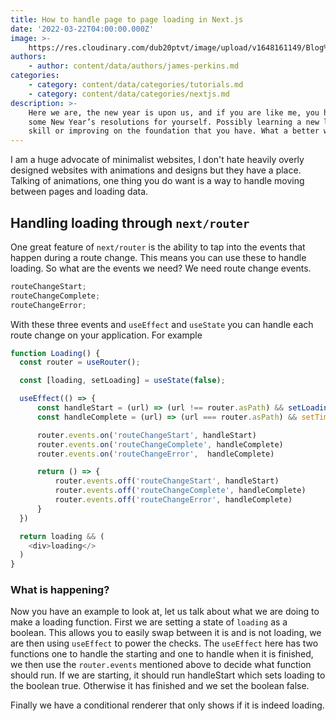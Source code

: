 ```yaml
---
title: How to handle page to page loading in Next.js
date: '2022-03-22T04:00:00.000Z'
image: >-
    https://res.cloudinary.com/dub20ptvt/image/upload/v1648161149/Blog%20Posts/Page_to_page_loading_with_nextjs_iuitn9.png
authors:
    - author: content/data/authors/james-perkins.md
categories:
    - category: content/data/categories/tutorials.md
    - category: content/data/categories/nextjs.md
description: >-
    Here we are, the new year is upon us, and if you are like me, you have set
    some New Year’s resolutions for yourself. Possibly learning a new language,
    skill or improving on the foundation that you have. What a better way to kick
---
```


I am a huge advocate of minimalist websites, I don't hate heavily overly designed websites with animations and designs but they have a place. Talking of animations, one thing you do want is a way to handle moving between pages and loading data.&#x20;

<youtube url="https://youtu.be/2Tj6lcfJytA" />

## Handling loading through `next/router`

One great feature of `next/router` is the ability to tap into the events that happen during a route change. This means you can use these to handle loading. So what are the events we need? We need route change events.

```javascript
routeChangeStart;
routeChangeComplete;
routeChangeError;
```

With these three events and `useEffect` and `useState` you can handle each route change on your application. For example

```javascript
function Loading() {
  const router = useRouter();

  const [loading, setLoading] = useState(false);

  useEffect(() => {
      const handleStart = (url) => (url !== router.asPath) && setLoading(true);
      const handleComplete = (url) => (url === router.asPath) && setTimeout(() =>{setLoading(false)},2000);

      router.events.on('routeChangeStart', handleStart)
      router.events.on('routeChangeComplete', handleComplete)
      router.events.on('routeChangeError',  handleComplete)

      return () => {
          router.events.off('routeChangeStart', handleStart)
          router.events.off('routeChangeComplete', handleComplete)
          router.events.off('routeChangeError', handleComplete)
      }
  })

  return loading && (
    <div>loading</>
  )
}
```

### What is happening?

Now you have an example to look at, let us talk about what we are doing to make a loading function. First we are setting a state of `loading` as a boolean. This allows you to easily swap between it is and is not loading, we are then using `useEffect` to power the checks. The `useEffect` here has two functions one to handle the starting and one to handle when it is finished, we then use the `router.events` mentioned above to decide what function should run. If we are starting, it should run handleStart which sets loading to the boolean true. Otherwise it has finished and we set the boolean false.

Finally we have a conditional renderer that only shows if it is indeed loading.

